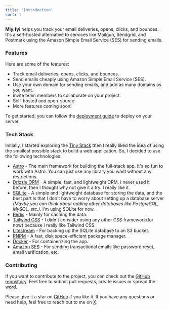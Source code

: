 ```yaml
---
title: 'Introduction'
sort: 1
---
```


**Mly.fyi** helps you track your email deliveries, opens, clicks, and bounces. It's a self-hosted alternative to services like Mailgun, Sendgrid, and Postmark using the Amazon Simple Email Service (SES) for sending emails.

### Features

Here are some of the features:

- Track email deliveries, opens, clicks, and bounces.
- Send emails cheaply using Amazon Simple Email Service (SES).
- Use your own domain for sending emails, and add as many domains as you want.
- Invite team members to collaborate on your project.
- Self-hosted and open-source.
- More features coming soon!

To get started, you can follow the [deployment guide](/docs/deployment) to deploy on your server.

### Tech Stack

Initially, I started exploring the [Tiny Stack](https://logsnag.com/blog/the-tiny-stack) then I really liked the idea of using the smallest possible stack to build a web application. So, I decided to use the following technologies:

- [Astro](https://astro.build/) - The main framework for building the full-stack app. It's so fun to work with Astro. You can just use any library you want without any restrictions.
- [Drizzle ORM](https://orm.drizzle.team/) - A simple, fast, and lightweight ORM. I never used it before, then I thought why not give it a try. I really like it.
- [SQLite](https://www.sqlite.org/index.html) - A simple and lightweight database for storing the data, and the best part is that I don't have to worry about setting up a database server _(Maybe you can think about adding other databases like PostgreSQL, MySQL, etc.)_. I'm using SQLite for now.
- [Redis](https://redis.io/) - Mainly for caching the data.
- [Tailwind CSS](https://tailwindcss.com/) - I didn't consider using any other CSS framework(for now) because I really like Tailwind CSS.
- [Litestream](https://litestream.io/) - For backing up the SQLite database to an S3 bucket.
- [PNPM](https://pnpm.io/) - A fast, disk space-efficient package manager.
- [Docker](https://www.docker.com/) - For containerizing the app.
- [Amazon SES](https://aws.amazon.com/ses/) - For sending transactional emails like password reset, email verification, etc.

### Contributing

If you want to contribute to the project, you can check out the [GitHub repository](https://github.com/arikchakma/mly.fyi). Feel free to submit pull requests, create issues or spread the word.

Please give it a star on [GitHub](https://github.com/arikchakma/mly.fyi) if you like it. If you have any questions or need help, feel free to reach out to me on [X](https://x.com/imarikchakma).
